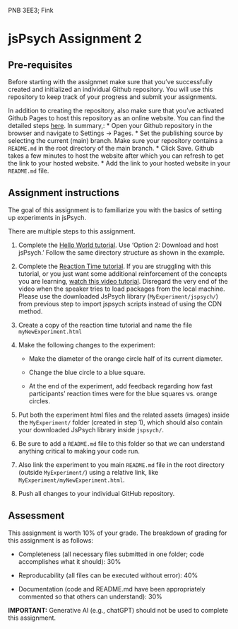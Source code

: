 PNB 3EE3; Fink

# jsPsych Assignment 2

## Pre-requisites

Before starting with the assignmet make sure that you've successfully created and initialized an individual Github repository. You will use this repository to keep track of your progress and submit your assignments.

In addition to creating the repository, also make sure that you've activated Github Pages to host this repository as an online website. You can find the detailed steps [here](https://docs.github.com/en/pages/getting-started-with-github-pages/creating-a-github-pages-site#creating-your-site). In summary,:
      * Open your Github repository in the browser and navigate to Settings -> Pages. 
      * Set the publishing source by selecting the current (main) branch. Make sure your repository contains a `README.md` in the root directory of the main branch.
      * Click Save. Github takes a few minutes to host the website after which you can refresh to get the link to your hosted website.
      * Add the link to your hosted website in your `README.md` file. 

## Assignment instructions

The goal of this assignment is to familiarize you with the basics of setting up experiments in jsPsych. 

There are multiple steps to this assignment.  

1. Complete the [Hello World tutorial](https://www.jspsych.org/7.0/tutorials/hello-world/#option-2-download-and-host-jspsych). Use 'Option 2: Download and host jsPsych.' Follow the same directory structure as shown in the example.
2. Complete the [Reaction Time tutorial](https://www.jspsych.org/7.0/tutorials/rt-task/). If you are struggling with this tutorial, or you just want some additional reinforcement of the concepts you are learning, [watch this video tutorial](https://www.youtube.com/watch?v=18NW6jmc6m4). Disregard the very end of the video when the speaker tries to load packages from the local machine. Please use the downloaded JsPsych library (`MyExperiment/jspsych/`) from previous step to import jspsych scripts instead of using the CDN method.
3. Create a copy of the reaction time tutorial and name the file `myNewExperiment.html`
4. Make the following changes to the experiment:
   
    * Make the diameter of the orange circle half of its current diameter. 
    
    * Change the blue circle to a blue square.

    * At the end of the experiment, add feedback regarding how fast participants' reaction times were for the blue squares vs. orange circles. 

6. Put both the experiment html files and the related assets (images) inside the `MyExperiment/` folder (created in step 1), which should also contain your downloaded JsPsych library inside `jspsych/`.
7. Be sure to add a `README.md` file to this folder so that we can understand anything critical to making your code run.
8. Also link the experiment to you main `README.md` file in the root directory (outside `MyExperiment/`) using a relative link, like `MyExperiment/myNewExperiment.html`. 
8. Push all changes to your individual GitHub repository.

## Assessment
This assignment is worth 10% of your grade. The breakdown of grading for this assignment is as follows:

* Completeness (all necessary files submitted in one folder; code accomplishes what it should): 30%

* Reproducability (all files can be executed without error): 40%

* Documentation (code and README.md have been appropriately commented so that others can understand): 30%



**IMPORTANT:** Generative AI (e.g., chatGPT) should not be used to complete this assignment. 
